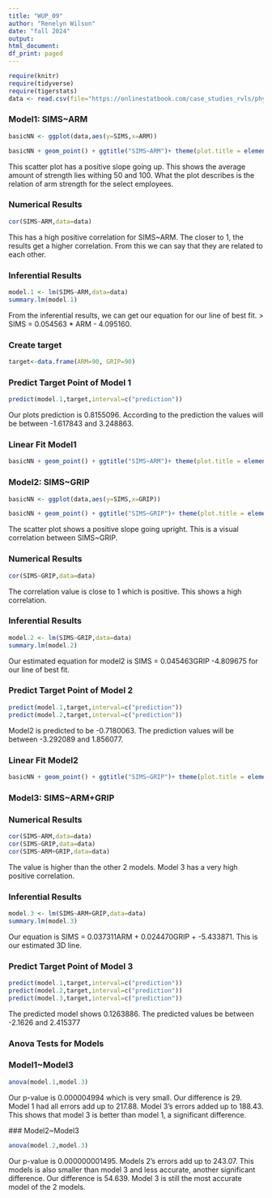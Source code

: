 ```yaml
---
title: "WUP_09"
author: "Renelyn Wilson"
date: "fall 2024"
output:
html_document:
df_print: paged
---
```


```r
require(knitr)
require(tidyverse)
require(tigerstats)
data <- read.csv(file="https://onlinestatbook.com/case_studies_rvls/physical_strength/data.txt", sep="", header=TRUE)
```

### Model1: SIMS~ARM

```r
basicNN <- ggplot(data,aes(y=SIMS,x=ARM))
```

```r
basicNN + geom_point() + ggtitle("SIMS~ARM")+ theme(plot.title = element_text(hjust = 0.5, size = 20))
```

This scatter plot has a positive slope going up. This shows the average amount of strength lies withing 50 and 100. What the plot describes is the relation of arm strength for the select employees.

### Numerical Results

```r
cor(SIMS~ARM,data=data)
```

This has a high positive correlation for SIMS~ARM. The closer to 1, the results get a higher correlation. From this we can say that they are related to each other.

### Inferential Results
  
```r
model.1 <- lm(SIMS~ARM,data=data)
summary.lm(model.1)
```

From the inferential results, we can get our equation for our line of best fit. > SIMS = 0.054563 * ARM - 4.095160.

### Create target

```r
target<-data.frame(ARM=90, GRIP=90)
```

### Predict Target Point of Model 1

```r
predict(model.1,target,interval=c("prediction"))
```
Our plots prediction is 0.8155096. According to the prediction the values will be between -1.617843 and 3.248863.

### Linear Fit Model1

```r
basicNN + geom_point() + ggtitle("SIMS~ARM")+ theme(plot.title = element_text(hjust = 0.5, size = 20))+ geom_smooth(method=lm)
```

### Model2: SIMS~GRIP

```r
basicNN <- ggplot(data,aes(y=SIMS,x=GRIP))
```

```r
basicNN + geom_point() + ggtitle("SIMS~GRIP")+ theme(plot.title = element_text(hjust = 0.5, size = 20))
```

The scatter plot shows a positive slope going upright. This is a visual correlation between SIMS~GRIP.

### Numerical Results

```r
cor(SIMS~GRIP,data=data)
```

The correlation value is close to 1 which is positive. This shows a high correlation.

### Inferential Results
  
```r
model.2 <- lm(SIMS~GRIP,data=data)
summary.lm(model.2)
```

Our estimated equation for model2 is SIMS = 0.045463GRIP -4.809675 for our line of best fit.

### Predict Target Point of Model 2

```r
predict(model.1,target,interval=c("prediction"))
predict(model.2,target,interval=c("prediction"))
```
Model2 is predicted to be -0.7180063. The prediction values will be between -3.292089 and 1.856077.

### Linear Fit Model2

```r
basicNN + geom_point() + ggtitle("SIMS~GRIP")+ theme(plot.title = element_text(hjust = 0.5, size = 20))+ geom_smooth(method=lm)
```

### Model3: SIMS~ARM+GRIP

### Numerical Results

```r
cor(SIMS~ARM,data=data)
cor(SIMS~GRIP,data=data)
cor(SIMS~ARM+GRIP,data=data)
```
The value is higher than the other 2 models. Model 3 has a very high positive correlation.

### Inferential Results
  
```r
model.3 <- lm(SIMS~ARM+GRIP,data=data)
summary.lm(model.3)
```

Our equation is SIMS = 0.037311ARM + 0.024470GRIP + -5.433871. This is our estimated 3D line. 

### Predict Target Point of Model 3

```r
predict(model.1,target,interval=c("prediction"))
predict(model.2,target,interval=c("prediction"))
predict(model.3,target,interval=c("prediction"))
```

The predicted model shows 0.1263886. The predicted values be between -2.1626 and 2.415377

### Anova Tests for Models

### Model1~Model3

```r
anova(model.1,model.3)
```

Our p-value is 0.000004994 which is very small. Our difference is 29. Model 1 had all errors add up to 217.88. Model 3's errors added up to 188.43. This shows that model 3 is better than model 1, a significant difference.

 ### Model2~Model3

```r
anova(model.2,model.3)
```

Our p-value is 0.000000001495. Models 2's errors add up to 243.07. This models is also smaller than model 3 and less accurate, another significant difference. Our difference is 54.639. Model 3 is still the most accurate model of the 2 models. 








